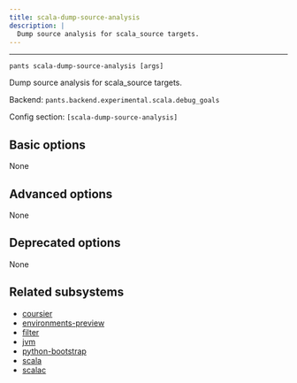 ```yaml
---
title: scala-dump-source-analysis
description: |
  Dump source analysis for scala_source targets.
---
```



---

```
pants scala-dump-source-analysis [args]
```

Dump source analysis for scala_source targets.

Backend: <span className="color--primary">`pants.backend.experimental.scala.debug_goals`</span>

Config section: <span className="color--primary">`[scala-dump-source-analysis]`</span>

<span className={styles.options}>

## Basic options

None

## Advanced options

None

## Deprecated options

None

## Related subsystems

- [coursier](../subsystems/coursier.mdx)
- [environments-preview](../subsystems/environments-preview.mdx)
- [filter](../subsystems/filter.mdx)
- [jvm](../subsystems/jvm.mdx)
- [python-bootstrap](../subsystems/python-bootstrap.mdx)
- [scala](../subsystems/scala.mdx)
- [scalac](../subsystems/scalac.mdx)

</span>
